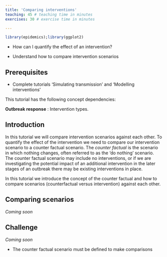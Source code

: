 ```yaml
---
title: 'Comparing interventions'
teaching: 45 # teaching time in minutes
exercises: 30 # exercise time in minutes

---
```


```r
library(epidemics);library(ggplot2)
```

:::::::::::::::::::::::::::::::::::::: questions 

- How can I quantify the effect of an intervention?


::::::::::::::::::::::::::::::::::::::::::::::::

::::::::::::::::::::::::::::::::::::: objectives

- Understand how to compare intervention scenarios

::::::::::::::::::::::::::::::::::::::::::::::::

::::::::::::::::::::::::::::::::::::: prereq

## Prerequisites
+ Complete tutorials 'Simulating transmission' and 'Modelling interventions'

This tutorial has the following concept dependencies:

**Outbreak response** : Intervention types.
:::::::::::::::::::::::::::::::::


## Introduction

In this tutorial we will compare intervention scenarios against each other. To quantify the effect of the intervention we need to compare our intervention scenario to a counter factual scenario. The *counter factual* is the scenario in which nothing changes, often referred to as the 'do nothing' scenario. The counter factual scenario may include no interventions, or if we are investigating the potential impact of an additional intervention in the later stages of an outbreak there may be existing interventions in place. 

:::::::::::::::::::::::::::::::::::::::::::::::::::::::::::::::::::: instructor

In this tutorial we introduce the concept of the counter factual and how to compare scenarios (counterfactual versus intervention) against each other. 

::::::::::::::::::::::::::::::::::::::::::::::::::::::::::::::::::::::::::::::::


## Comparing scenarios

*Coming soon*

## Challenge

*Coming soon*

<!-- ::::::::::::::::::::::::::::::::::::: challenge -->

<!-- ## The effect of vaccination on COVID-19 hospitalisations   -->



<!-- ::::::::::::::::: hint -->

<!-- ### HINT -->


<!-- :::::::::::::::::::::: -->


<!-- ::::::::::::::::: solution -->

<!-- ### SOLUTION -->





<!-- ::::::::::::::::::::::::::: -->


<!-- :::::::::::::::::::::::::::::::::::::::::::::::: -->



::::::::::::::::::::::::::::::::::::: keypoints 

- The counter factual scenario must be defined to make comparisons

::::::::::::::::::::::::::::::::::::::::::::::::

